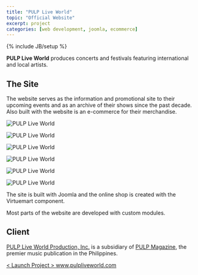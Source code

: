 ```yaml
---
title: "PULP Live World"
topic: "Official Website"
excerpt: project
categories: [web development, joomla, ecommerce]
---
```

{% include JB/setup %}

**PULP Live World** produces concerts and festivals featuring international and local artists.

## The Site

The website serves as the information and promotional site to their upcoming events and as an archive of their shows since the past decade. Also built with the website is an e-commerce for their merchandise.

![PULP Live World](/assets/images/projects/2012/pulp-live-world-1.jpg)

![PULP Live World](/assets/images/projects/2012/pulp-live-world-2.jpg)

![PULP Live World](/assets/images/projects/2012/pulp-live-world-3.jpg)

![PULP Live World](/assets/images/projects/2012/pulp-live-world-4.jpg)

![PULP Live World](/assets/images/projects/2012/pulp-live-world-5.jpg)

![PULP Live World](/assets/images/projects/2012/pulp-live-world-6.jpg)

The site is built with Joomla and the online shop is created with the Virtuemart component.

Most parts of the website are developed with custom modules.

## Client

[PULP Live World Production, Inc.](/project/pulp-live-world) is a subsidiary of [PULP Magazine](/project/pulp-magazine-live), the premier music publication in the Philippines.

<div class="launch-website">
<a href="http://www.pulpliveworld.com" target="_blank">
&lt; Launch Project &gt; 
<span>www.pulpliveworld.com</span>
</a>
</div>

<br />
<br />